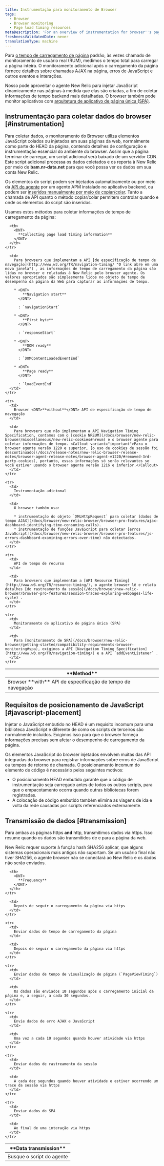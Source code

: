 ```yaml
---
title: Instrumentação para monitoramento de Browser
tags:
  - Browser
  - Browser monitoring
  - Page load timing resources
metaDescription: 'For an overview of instrumentation for browser''s page load timing and browser monitoring features, start here.'
freshnessValidatedDate: never
translationType: machine
---
```


Para [o tempo de carregamento de página](/docs/browser/new-relic-browser/page-load-timing/page-load-timing-process) padrão, às vezes chamado de monitoramento de usuário real (RUM), medimos o tempo total para carregar a página inteira. O monitoramento adicional após o carregamento da página fornece detalhes sobre chamadas AJAX na página, erros de JavaScript e outros eventos e interações.

Nosso <InlinePopover type="browser"/>pode aproveitar o agente New Relic para injetar JavaScript dinamicamente nas páginas à medida que elas são criadas, a fim de coletar informações de tempo backend mais detalhadas. O browser também pode monitor aplicativos com [arquitetura de aplicativo de página única (SPA)](/docs/browser/single-page-app-monitoring/get-started/add-apps-single-page-app-monitoring).

## Instrumentação para coletar dados do browser [#instrumentation]

Para coletar dados, o monitoramento do Browser utiliza elementos JavaScript colados ou injetados em suas páginas da web, normalmente como parte do HEAD da página, contendo detalhes de configuração e instrumentação essencial do ambiente do browser. Assim que a página terminar de carregar, um script adicional será baixado de um servidor CDN. Este script adicional processa os dados coletados e os reporta à New Relic por meio de <DNT>**bam.nr-data.net**</DNT> para que você possa ver os dados em sua conta New Relic.

Os elementos do script podem ser injetados automaticamente ou por meio da [API do agente](/docs/browser/new-relic-browser/installation-configuration/browser-settings-ui-options-browser-monitoring#agent-instrumentation) por um agente APM instalado no aplicativo backend, ou podem ser [inseridos manualmente por meio de copiar/colar](/docs/browser/new-relic-browser/installation-configuration/adding-apps-new-relic-browser#copy-paste-app). Tanto a chamada de API quanto o método copiar/colar permitem controlar quando e onde os elementos do script são inseridos.

Usamos estes métodos para coletar informações de tempo de carregamento da página:

<table id="navigation-api">
  <thead>
    <tr>
      <th style={{ width: "250px" }}>
        <DNT>
          **Method**
        </DNT>
      </th>

      <th>
        <DNT>
          **Collecting page load timing information**
        </DNT>
      </th>
    </tr>
  </thead>

  <tbody>
    <tr>
      <td>
        Browser <DNT>**with**</DNT> API de especificação de tempo de navegação
      </td>

      <td>
        Para browsers que implementam a API [de especificação de tempo de navegação](http://www.w3.org/TR/navigation-timing/ "O link abre em uma nova janela") , as informações de tempo de carregamento da página são lidas no browser e relatadas à New Relic pelo browser agente. Os valores apropriados são simplesmente lidos no objeto de tempo de desempenho da página da Web para capturar as informações de tempo.

        * <DNT>
            **Navigation start**
          </DNT>

          : `navigationStart`

        * <DNT>
            **First byte**
          </DNT>

          : `responseStart`

        * <DNT>
            **DOM ready**
          </DNT>

          : `DOMContentLoadedEventEnd`

        * <DNT>
            **Page ready**
          </DNT>

          : `loadEventEnd`
      </td>
    </tr>

    <tr>
      <td>
        Browser <DNT>**without**</DNT> API de especificação de tempo de navegação
      </td>

      <td>
        Para browsers que não implementam a API Navigation Timing Specification, contamos com o [cookie NREUM](/docs/browser/new-relic-browser/miscellaneous/new-relic-cookies#nreum) e o browser agente para coletar informações de tempo. <Callout variant="important">Para o browser agente versão 1220 e superior, [o uso de cookies de sessão foi descontinuado](/docs/release-notes/new-relic-browser-release-notes/browser-agent-release-notes/browser-agent-v1220/#removed-3rd-party-cookies), portanto, essas informações só serão relevantes se você estiver usando o browser agente versão 1216 e inferior.</Callout>
      </td>
    </tr>

    <tr>
      <td>
        Instrumentação adicional
      </td>

      <td>
        O browser também usa:

        * instrumentação do objeto `XMLHttpRequest` para coletar [dados de tempo AJAX](/docs/browser/new-relic-browser/browser-pro-features/ajax-dashboard-identifying-time-consuming-calls).
        * instrumentação de funções JavaScript para coletar [erros JavaScript](/docs/browser/new-relic-browser/browser-pro-features/js-errors-dashboard-examining-errors-over-time) não detectados.
      </td>
    </tr>

    <tr>
      <td>
        API de tempo de recurso
      </td>

      <td>
        Para browsers que implementam a [API Resource Timing](http://www.w3.org/TR/resource-timing/), o agente browser lê e relata detalhes [do rastreamento da sessão](/docs/browser/new-relic-browser/browser-pro-features/session-traces-exploring-webpages-life-cycle) .
      </td>
    </tr>

    <tr>
      <td>
        Monitoramento de aplicativo de página única (SPA)
      </td>

      <td>
        Para [monitoramento de SPA](/docs/browser/new-relic-browser/getting-started/compatibility-requirements-browser-monitoring#spa), exigimos a API [Navigation Timing Specification](http://www.w3.org/TR/navigation-timing/) e a API `addEventListener` .
      </td>
    </tr>
  </tbody>
</table>

## Requisitos de posicionamento de JavaScript [#javascript-placement]

Injetar o JavaScript embutido no HEAD é um requisito incomum para uma biblioteca JavaScript e diferente de como os scripts de terceiros são normalmente incluídos. Exigimos isso para que o browser forneça informações precisas sem afetar o desempenho de carregamento da página.

Os elementos JavaScript do browser injetados envolvem muitas das API integradas do browser para registrar informações sobre erros de JavaScript ou tempos de retorno de chamada. O posicionamento incomum do elemento de código é necessário pelos seguintes motivos:

* O posicionamento HEAD embutido garante que o código de instrumentação seja carregado antes de todos os outros scripts, para que o empacotamento ocorra quando outras bibliotecas forem registradas.
* A colocação de código embutido também elimina as viagens de ida e volta da rede causadas por scripts referenciados externamente.

## Transmissão de dados [#transmission]

Para ambas as páginas https <DNT>**and**</DNT> http, transmitimos dados via https. Isso resume quando os dados são transmitidos de e para a página da web.

<Callout variant="important">
  New Relic requer suporte à função hash SHA256 aplicar, que alguns sistemas operacionais mais antigos não suportam. Se um usuário final não tiver SHA256, o agente browser não se conectará ao New Relic e os dados não serão enviados.
</Callout>

<table>
  <thead>
    <tr>
      <th style={{ width: "250px" }}>
        <DNT>
          **Data transmission**
        </DNT>
      </th>

      <th>
        <DNT>
          **Frequency**
        </DNT>
      </th>
    </tr>
  </thead>

  <tbody>
    <tr>
      <td>
        Busque o script do agente
      </td>

      <td>
        Depois de seguir o carregamento da página via https
      </td>
    </tr>

    <tr>
      <td>
        Enviar dados de tempo de carregamento da página
      </td>

      <td>
        Depois de seguir o carregamento da página via https
      </td>
    </tr>

    <tr>
      <td>
        Enviar dados de tempo de visualização de página (`PageViewTiming`)
      </td>

      <td>
        Os dados são enviados 10 segundos após o carregamento inicial da página e, a seguir, a cada 30 segundos.
      </td>
    </tr>

    <tr>
      <td>
        Envie dados de erro AJAX e JavaScript
      </td>

      <td>
        Uma vez a cada 10 segundos quando houver atividade via https
      </td>
    </tr>

    <tr>
      <td>
        Enviar dados de rastreamento da sessão
      </td>

      <td>
        A cada dez segundos quando houver atividade e estiver ocorrendo um trace da sessão via https
      </td>
    </tr>

    <tr>
      <td>
        Enviar dados do SPA
      </td>

      <td>
        Ao final de uma interação via https
      </td>
    </tr>
  </tbody>
</table>
